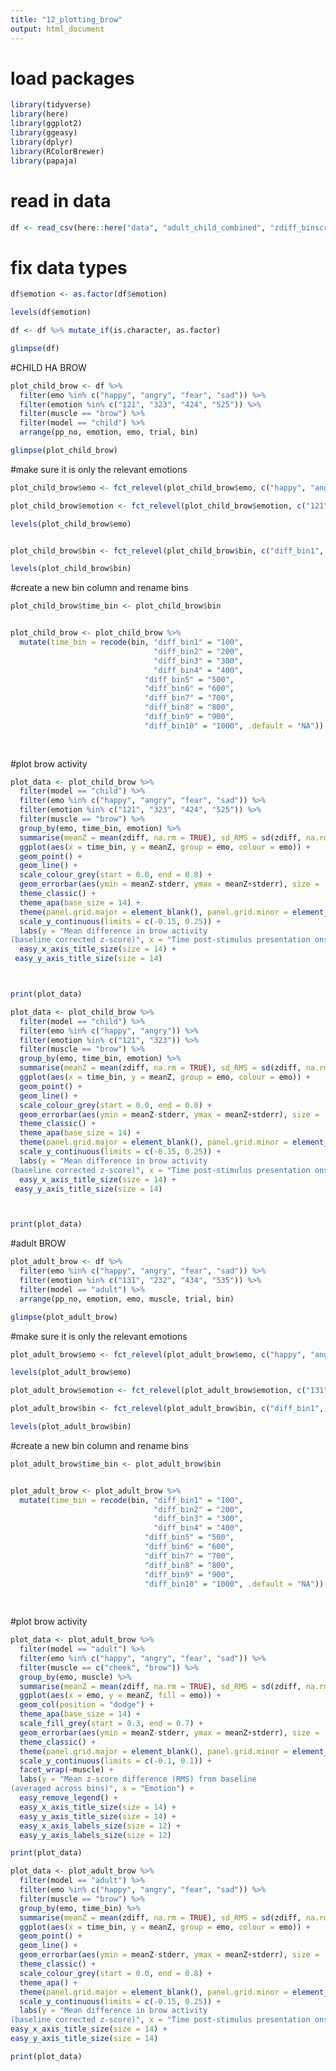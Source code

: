 ```yaml
---
title: "12_plotting_brow"
output: html_document
---
```


# load packages
```r
library(tidyverse)
library(here)
library(ggplot2) 
library(ggeasy)
library(dplyr)
library(RColorBrewer)
library(papaja)
```

# read in data 
```r
df <- read_csv(here::here("data", "adult_child_combined", "zdiff_binscreened2.csv"))
```

# fix data types

```r
df$emotion <- as.factor(df$emotion)

levels(df$emotion)

df <- df %>% mutate_if(is.character, as.factor)

glimpse(df)
```


#CHILD HA BROW

```r
plot_child_brow <- df %>%
  filter(emo %in% c("happy", "angry", "fear", "sad")) %>%
  filter(emotion %in% c("121", "323", "424", "525")) %>%
  filter(muscle == "brow") %>%
  filter(model == "child") %>%
  arrange(pp_no, emotion, emo, trial, bin)

glimpse(plot_child_brow)
```

#make sure it is only the relevant emotions
```r

plot_child_brow$emo <- fct_relevel(plot_child_brow$emo, c("happy", "angry", "fear", "sad"))

plot_child_brow$emotion <- fct_relevel(plot_child_brow$emotion, c("121", "323", "424", "525"))

levels(plot_child_brow$emo)


plot_child_brow$bin <- fct_relevel(plot_child_brow$bin, c("diff_bin1", "diff_bin2", "diff_bin3", "diff_bin4", "diff_bin5", "diff_bin6", "diff_bin7", "diff_bin8", "diff_bin9", "diff_bin10"))

levels(plot_child_brow$bin)
```

#create a new bin column and rename bins
```r

plot_child_brow$time_bin <- plot_child_brow$bin


plot_child_brow <- plot_child_brow %>%
  mutate(time_bin = recode(bin, "diff_bin1" = "100",
                                "diff_bin2" = "200", 
                                "diff_bin3" = "300", 
                                "diff_bin4" = "400", 
                              "diff_bin5" = "500", 
                              "diff_bin6" = "600", 
                              "diff_bin7" = "700", 
                              "diff_bin8" = "800",
                              "diff_bin9" = "900",
                              "diff_bin10" = "1000", .default = "NA"))
                           
                      
```



#plot brow activity 

```r
plot_data <- plot_child_brow %>%
  filter(model == "child") %>%
  filter(emo %in% c("happy", "angry", "fear", "sad")) %>%
  filter(emotion %in% c("121", "323", "424", "525")) %>%
  filter(muscle == "brow") %>%
  group_by(emo, time_bin, emotion) %>%
  summarise(meanZ = mean(zdiff, na.rm = TRUE), sd_RMS = sd(zdiff, na.rm = TRUE), n = n(), stderr = sd_RMS/sqrt(n)) %>%
  ggplot(aes(x = time_bin, y = meanZ, group = emo, colour = emo)) +
  geom_point() +
  geom_line() +
  scale_colour_grey(start = 0.0, end = 0.8) +
  geom_errorbar(aes(ymin = meanZ-stderr, ymax = meanZ+stderr), size = .4, width = .4) +
  theme_classic() +
  theme_apa(base_size = 14) +
  theme(panel.grid.major = element_blank(), panel.grid.minor = element_blank(), panel.background = element_rect(colour =    "black", size = 1)) +
  scale_y_continuous(limits = c(-0.15, 0.25)) +
  labs(y = "Mean difference in brow activity 
(baseline corrected z-score)", x = "Time post-stimulus presentation onset (ms)") +
  easy_x_axis_title_size(size = 14) +
 easy_y_axis_title_size(size = 14)



print(plot_data)
```



```r
plot_data <- plot_child_brow %>%
  filter(model == "child") %>%
  filter(emo %in% c("happy", "angry")) %>%
  filter(emotion %in% c("121", "323")) %>%
  filter(muscle == "brow") %>%
  group_by(emo, time_bin, emotion) %>%
  summarise(meanZ = mean(zdiff, na.rm = TRUE), sd_RMS = sd(zdiff, na.rm = TRUE), n = n(), stderr = sd_RMS/sqrt(n)) %>%
  ggplot(aes(x = time_bin, y = meanZ, group = emo, colour = emo)) +
  geom_point() +
  geom_line() +
  scale_colour_grey(start = 0.0, end = 0.8) +
  geom_errorbar(aes(ymin = meanZ-stderr, ymax = meanZ+stderr), size = .4, width = .4) +
  theme_classic() +
  theme_apa(base_size = 14) +
  theme(panel.grid.major = element_blank(), panel.grid.minor = element_blank(), panel.background = element_rect(colour =    "black", size = 1)) +
  scale_y_continuous(limits = c(-0.15, 0.25)) +
  labs(y = "Mean difference in brow activity 
(baseline corrected z-score)", x = "Time post-stimulus presentation onset (ms)") +
  easy_x_axis_title_size(size = 14) +
 easy_y_axis_title_size(size = 14)



print(plot_data)
```





#adult BROW

```r
plot_adult_brow <- df %>%
  filter(emo %in% c("happy", "angry", "fear", "sad")) %>%
  filter(emotion %in% c("131", "232", "434", "535")) %>%
  filter(model == "adult") %>%
  arrange(pp_no, emotion, emo, muscle, trial, bin)

glimpse(plot_adult_brow)
```

#make sure it is only the relevant emotions
```r

plot_adult_brow$emo <- fct_relevel(plot_adult_brow$emo, c("happy", "angry", "fear", "sad"))

levels(plot_adult_brow$emo)

plot_adult_brow$emotion <- fct_relevel(plot_adult_brow$emotion, c("131", "232", "434", "535"))

plot_adult_brow$bin <- fct_relevel(plot_adult_brow$bin, c("diff_bin1", "diff_bin2", "diff_bin3", "diff_bin4", "diff_bin5", "diff_bin6", "diff_bin7", "diff_bin8", "diff_bin9", "diff_bin10"))

levels(plot_adult_brow$bin)
```

#create a new bin column and rename bins
```r

plot_adult_brow$time_bin <- plot_adult_brow$bin


plot_adult_brow <- plot_adult_brow %>%
  mutate(time_bin = recode(bin, "diff_bin1" = "100",
                                "diff_bin2" = "200", 
                                "diff_bin3" = "300", 
                                "diff_bin4" = "400", 
                              "diff_bin5" = "500", 
                              "diff_bin6" = "600", 
                              "diff_bin7" = "700", 
                              "diff_bin8" = "800",
                              "diff_bin9" = "900",
                              "diff_bin10" = "1000", .default = "NA"))
                           
                      
```



#plot brow activity 

```r
plot_data <- plot_adult_brow %>%
  filter(model == "adult") %>%
  filter(emo %in% c("happy", "angry", "fear", "sad")) %>%
  filter(muscle == c("cheek", "brow")) %>%
  group_by(emo, muscle) %>%
  summarise(meanZ = mean(zdiff, na.rm = TRUE), sd_RMS = sd(zdiff, na.rm = TRUE), n = n(), stderr = sd_RMS/sqrt(n)) %>%
  ggplot(aes(x = emo, y = meanZ, fill = emo)) +
  geom_col(position = "dodge") +
  theme_apa(base_size = 14) +
  scale_fill_grey(start = 0.3, end = 0.7) +
  geom_errorbar(aes(ymin = meanZ-stderr, ymax = meanZ+stderr), size = .4, width = .4, position = position_dodge(.9)) +
  theme_classic() +
  theme(panel.grid.major = element_blank(), panel.grid.minor = element_blank(), panel.background = element_rect(colour =    "black", size = 1)) +
  scale_y_continuous(limits = c(-0.1, 0.1)) +
  facet_wrap(~muscle) +
  labs(y = "Mean z-score difference (RMS) from baseline
(averaged across bins)", x = "Emotion") +
  easy_remove_legend() +
  easy_x_axis_title_size(size = 14) +
  easy_y_axis_title_size(size = 14) +
  easy_x_axis_labels_size(size = 12) +
  easy_y_axis_labels_size(size = 12)

print(plot_data)
```

```r
plot_data <- plot_adult_brow %>%
  filter(model == "adult") %>%
  filter(emo %in% c("happy", "angry", "fear", "sad")) %>%
  filter(muscle == "brow") %>%
  group_by(emo, time_bin) %>%
  summarise(meanZ = mean(zdiff, na.rm = TRUE), sd_RMS = sd(zdiff, na.rm = TRUE), n = n(), stderr = sd_RMS/sqrt(n)) %>%
  ggplot(aes(x = time_bin, y = meanZ, group = emo, colour = emo)) +
  geom_point() +
  geom_line() +
  geom_errorbar(aes(ymin = meanZ-stderr, ymax = meanZ+stderr), size = .4, width = .4) +
  theme_classic() +
  scale_colour_grey(start = 0.0, end = 0.8) +
  theme_apa() +
  theme(panel.grid.major = element_blank(), panel.grid.minor = element_blank(), panel.background = element_rect(colour =    "black", size = 1)) +
  scale_y_continuous(limits = c(-0.15, 0.25)) + 
  labs(y = "Mean difference in brow activity 
(baseline corrected z-score)", x = "Time post-stimulus presentation onset (ms)") +
easy_x_axis_title_size(size = 14) +
easy_y_axis_title_size(size = 14)

print(plot_data)
```











